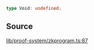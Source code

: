 ```ts
type Void: undefined;
```

## Source

[lib/proof-system/zkprogram.ts:87](https://github.com/o1-labs/o1js/blob/6ebbc23710f6de023fea6d83dc93c5a914c571f2/src/lib/proof-system/zkprogram.ts#L87)
